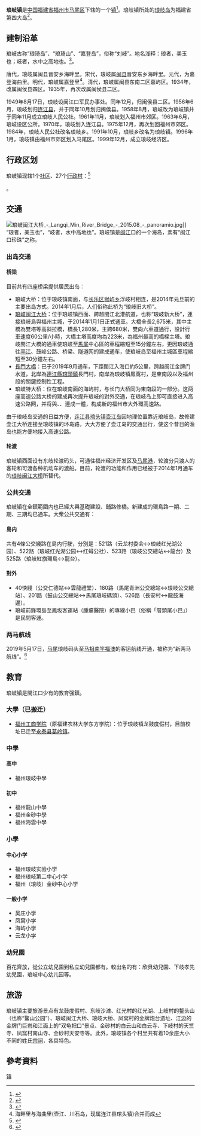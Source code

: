 {{中国乡级行政区
|景观照片文件名 = 琅岐镇 - Langqi Town - 2014.02 - panoramio.jpg
|景观照片描述 = 琅岐镇内
|汉语拼音 = Lángqí zhèn
|其他语言 = 
|其他语言名称 = 
|旧称 = 
|地名出处 = 
|位置图文件名 = 
|位置图描述 = 
|自定义图片 = 
|建置时间 = 
|政府驻地 = 
|毗邻 = 西面为[[罗星街道|罗星街道]]，东面为[[连江县_(福州市)|连江县]][[琯头镇|琯头镇]]，南面为[[闽江|闽江]]
|总面积 = 88.30平方公里
|总人口 = 
|总人口年份 = 
|户籍人口 = 
|户籍人口年份 = 
|常住人口 = 67389人
|常住人口年份 = 2020
|人口密度 = 
|GDP = 
|GDP年份 = 
|邮政编码 = 350017
|电话区号 = 591
|官方网站 = 
|网站名称 = 
|35/01/05/102/000}}

'''琅岐镇'''是[[中华人民共和国|中国]][[福建省|福建省]][[福州市|福州市]][[马尾区|马尾区]]下辖的一个[[行政建制镇|镇]]<ref>{{PRC admin/ref sgc|{{PRC admin/parent|35/01/05/102/000}}}}</ref>。琅岐镇所处的[[琅岐岛|琅岐岛]]为福建省第四大岛<ref>{{cite book| last =长乐市地方志编纂委员会编| first =| authorlink =| coauthors =| title =长乐市志| publisher =福建人民出版社| date =2001-11| location =福州| pages =第二节　类型与分布| url =http://www.fzdqw.com/ShowText.asp?ToBook=1117&index=49| doi =| id =| isbn =7-211-03978-7| deadurl =yes| archiveurl =https://web.archive.org/web/20150120073353/http://www.fzdqw.com/ShowText.asp?ToBook=1117&index=49| archivedate =2015-01-20}}</ref>。

== 建制沿革 ==
琅岐古称“琅琦岛”、“琅琦山”、“嘉登岛”，俗称“刘岐”。地名浅释：琅者，美玉也；岐者，水中之高地也。<ref>{{cite web |url=http://www.fjsq.gov.cn/showtext.asp?ToBook=3089&index=39 |title=第三节　琅岐镇 |accessdate=2008-09-28 |publisher=福建省地方志编纂委员会 |language=zh-hans |archive-url=https://web.archive.org/web/20160304122514/http://www.fjsq.gov.cn/showtext.asp?ToBook=3089&index=39 |archive-date=2016-03-04 |dead-url=yes }}</ref>。

唐代，琅岐属闽县晋安乡海畔里。宋代，琅岐属[[闽县|闽县]]晋安东乡海畔里。元代，为嘉登海曲里。明代，琅岐属嘉登里<ref>海畔里与海曲里(壶江、川石岛，现属连江县琯头镇)合并而成</ref>。清代，琅岐属闽县东南二区嘉屿区。1934年，改属闽侯县四区。1935年，再次改属闽侯县二区。

1949年8月17日，琅岐设闽江口军民办事处。同年12月，归闽侯县二区。1956年6月，琅岐划归[[连江县_(福州市)|连江县]]，并于同年10月划归闽侯县。1958年8月，琅岐改为琅岐镇并于同年11月成立琅岐人民公社。1961年11月，琅岐划入福州市郊区。1963年6月，琅岐设区公所。1970年，琅岐划入连江县。1975年12月，再次划回福州市郊区。1984年，琅岐人民公社改名琅岐乡。1991年10月，琅岐乡改名为琅岐镇。1996年1月，琅岐镇由福州市郊区划入马尾区。1999年12月，成立琅岐经济区。

== 行政区划 ==
琅岐镇现辖1个[[社区_(行政区划)|社区]]、27个[[行政村|行政村]]：<ref>{{PRC admin/ref sgc|35/01/05/102/000}}</ref>

{{PRC admin/children|35/01/05/102/000}}。

== 交通 ==
[[File:琅岐闽江大桥_-_Langqi_Min_River_Bridge_-_2015.08_-_panoramio.jpg|thumb]]]]
“琅者，美玉也”，“岐者，水中高地也”。琅岐镇是[[闽江|闽江]]口的一个海岛，素有“闽江口珍珠”之称。

=== 出岛交通 ===

==== 桥梁 ====
目前共有四座桥梁提供居民出岛：

* 琅岐大桥：位于琅岐镇南面，与[[长乐区|长乐区]][[猴屿乡|猴屿乡]]浮岐村相连，是2014年元旦前的主要出岛方式。2014年1月后，人们俗称此桥为“琅岐旧大桥”。
*[[琅岐闽江大桥|琅岐闽江大桥]]：位于琅岐镇西面、跨越閩江北港航道，也称“琅岐新大桥”，連接琅岐島與福州主城，于2014年1月1日正式通車。大橋全長2,675米，其中主橋為雙塔等高斜拉橋，橋長1,280米，主跨680米，雙向六車道通行，設計行車速度60公里/小時，大橋主塔高度均為223米，為福州最高的橋樑主塔。琅岐閩江大橋的通車使琅岐至[[马尾区|馬尾]]中心區的車程縮短至15分鐘左右，更因琅岐通往[[亭江镇|亭江]]、鼓岭公路、桥梁、隧道网的建成通车，使琅岐岛至福州主城區車程縮短至30分鐘左右。
*[[长门大桥|長門大橋]]：已于2019年9月通车，下距閩江入海口約5公里，跨越闽江金牌门水道，北岸為[[连江县_(中华人民共和国)|連江縣]][[琯头镇|琯頭鎮]]長門村，南岸為琅岐镇鳳窩村，是{{中国高速公路名|G1505}}東南段以及{{中国高速公路名|G1523}}福州段的關鍵控制性工程。
*琅岐特大桥：位在琅岐南面的海屿村，与长门大桥同为{{中国高速公路名|G1505}}東南段的一部分。这两座高速公路大桥的建成再次提升琅岐的對外交通，在琅岐岛上即可直接进入高速公路网，并将{{中国高速公路名|G1505}}與{{China Expwy Name|S81|P=Fujian}}、{{中国高速公路名|G15}}、{{中国高速公路名|G70}}連成一體，构成新的福州市大外環高速路。
由于琅岐岛交通的日益方便，[[连江县_(中华人民共和国)|连江县]][[琯头镇|琯头镇]][[壶江岛|壶江岛]]因地理位置靠近琅岐岛，故修建壶江大桥连接至琅岐镇的环岛路，大大方便了壶江岛的交通出行，使这个昔日的渔岛也能方便地接入高速公路。

==== 轮渡 ====
琅岐镇西面设有东岐轮渡码头，可通往福州经济开发区及[[马尾港|马尾港]]，轮渡分只渡人的客轮和可渡各种机动车的渡船。目前，轮渡的功能和作用已经被于2014年1月通车的[[琅岐闽江大桥|琅岐闽江大桥]]所替代。

=== 公共交通 ===
琅岐镇在全鎮範圍内也已經大興基礎建設、鋪路修橋。新建成的環島路一期、二期、三期均已通车。大衆公共交通有：

==== 島内 ====
共有4條公交綫路在島内行駛，分別是：521路（云龙村委会↔琅岐红光湖公园）、522路（琅岐红光湖公园↔红蟳公社）、523路（琅岐公交總站↔龍台）及525路（琅岐紅旗環島↔龍台）。

==== 對外 ====
*40快綫（公交仁德站↔雲龍禮堂）、180路（馬尾青洲公交總站↔琅岐公交總站）、201路（鼓山公交總站↔馬尾琅岐碼頭）、526路（長安村↔龍鼓海邊）。
*琅岐前鋒環島至鳳坂客運站（腫瘤醫院）的專線小巴（俗稱「厝頭尾小巴」）是民間客運。

=== 两马航线 ===
2019年5月17日，[[马尾区|马尾]]琅岐码头至[[馬祖列島|马祖]][[南竿鄉|南竿]][[福澳村|福澳]]的客运航线开通，被称为“新两马航线”。<ref>{{cite news|title=马尾琅岐至马祖客运航线成功首航|url=http://news.fznews.com.cn/dsxw/20190517/5cde8821f03b5.shtml|date=2019-05-17|author1=陈敏灵|author2=叶义斌|newspaper=福州日报|publisher=福州新闻网|editor=林少斌|accessdate=2019-05-17|archive-date=2019-06-10|archive-url=https://web.archive.org/web/20190610034616/http://news.fznews.com.cn/dsxw/20190517/5cde8821f03b5.shtml|dead-url=no}}</ref>

== 教育 ==
琅岐镇是閩江口少有的教育强鎮。

=== 大學（已搬迁） ===
*[[福州工商学院|福州工商学院]]（原福建农林大学东方学院）：位于琅岐镇龙鼓度假村，目前校址已迁至[[永泰县|永泰县]][[葛岭镇|葛岭镇]]。

=== 中學 ===

==== 高中 ====
*福州琅岐中學

==== 初中 ====
*福州龍山中學
*福州金砂中學
*福州海雲中學

=== 小學 ===

==== 中心小学 ====
*福州琅岐实验小学
*福州琅岐第二中心小学
*福州（琅岐）金砂中心小学

==== 一般小学 ====

* 吴庄小学
* 凤窝小学
* 海屿小学
* 云龙小学

=== 幼兒園 ===
百花齊放，從公立幼兒園到私立幼兒園都有。較出名的有：欣貝幼兒園、下岐孝先幼兒園，琅岐中心幼儿园等。

== 旅游 ==
琅岐镇主要旅游景点有龙鼓度假村、东岐沙滩、红光村的红光湖、上岐村的鳌头山（也称“鳌山公园”）、琅岐闽江大桥、琅岐大桥、凤窝村的金牌炮台遗址、江边的金牌门巨岩和江面上的“双龟把口”景点、金砂村的白云山和白云寺、下岐村的天竺寺、凤窩村南山寺、金砂村天安寺等。此外，琅岐镇各个村里共有着10余座大小不同的姓氏[[宗祠|宗祠]]，各具特色。

==參考資料==
<div class="references-small">
<references />
</div>

{{马尾区行政区划}}
[[Category:马尾区乡镇|镇]]